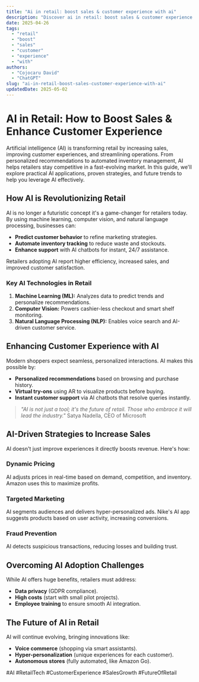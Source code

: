 ```yaml
---
title: "Ai in retail: boost sales & customer experience with ai"
description: "Discover ai in retail: boost sales & customer experience with ai with this in-depth guide, providing actionable insights and practical tips to boost your knowledge and results."
date: 2025-04-26
tags:
  - "retail"
  - "boost"
  - "sales"
  - "customer"
  - "experience"
  - "with"
authors:
  - "Cojocaru David"
  - "ChatGPT"
slug: "ai-in-retail-boost-sales-customer-experience-with-ai"
updatedDate: 2025-05-02
---
```


# AI in Retail: How to Boost Sales & Enhance Customer Experience  

Artificial intelligence (AI) is transforming retail by increasing sales, improving customer experiences, and streamlining operations. From personalized recommendations to automated inventory management, AI helps retailers stay competitive in a fast-evolving market. In this guide, we'll explore practical AI applications, proven strategies, and future trends to help you leverage AI effectively.  

## How AI is Revolutionizing Retail  

AI is no longer a futuristic concept it's a game-changer for retailers today. By using machine learning, computer vision, and natural language processing, businesses can:  

- **Predict customer behavior** to refine marketing strategies.  
- **Automate inventory tracking** to reduce waste and stockouts.  
- **Enhance support** with AI chatbots for instant, 24/7 assistance.  

Retailers adopting AI report higher efficiency, increased sales, and improved customer satisfaction.  

### Key AI Technologies in Retail  

1. **Machine Learning (ML):** Analyzes data to predict trends and personalize recommendations.  
2. **Computer Vision:** Powers cashier-less checkout and smart shelf monitoring.  
3. **Natural Language Processing (NLP):** Enables voice search and AI-driven customer service.  

## Enhancing Customer Experience with AI  

Modern shoppers expect seamless, personalized interactions. AI makes this possible by:  

- **Personalized recommendations** based on browsing and purchase history.  
- **Virtual try-ons** using AR to visualize products before buying.  
- **Instant customer support** via AI chatbots that resolve queries instantly.  

> *"AI is not just a tool; it's the future of retail. Those who embrace it will lead the industry."*   Satya Nadella, CEO of Microsoft  

## AI-Driven Strategies to Increase Sales  

AI doesn't just improve experiences it directly boosts revenue. Here's how:  

### Dynamic Pricing  

AI adjusts prices in real-time based on demand, competition, and inventory. Amazon uses this to maximize profits.  

### Targeted Marketing  

AI segments audiences and delivers hyper-personalized ads. Nike's AI app suggests products based on user activity, increasing conversions.  

### Fraud Prevention  

AI detects suspicious transactions, reducing losses and building trust.  

## Overcoming AI Adoption Challenges  

While AI offers huge benefits, retailers must address:  

- **Data privacy** (GDPR compliance).  
- **High costs** (start with small pilot projects).  
- **Employee training** to ensure smooth AI integration.  

## The Future of AI in Retail  

AI will continue evolving, bringing innovations like:  

- **Voice commerce** (shopping via smart assistants).  
- **Hyper-personalization** (unique experiences for each customer).  
- **Autonomous stores** (fully automated, like Amazon Go).  

#AI #RetailTech #CustomerExperience #SalesGrowth #FutureOfRetail